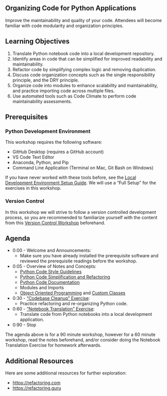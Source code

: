 
:::{.content-hidden when-format="html" when-page="index"}
# Organizing Code for Python Applications
:::

Improve the maintainability and quality of your code. Attendees will become familiar with code modularity and organization principles.

## Learning Objectives

1. Translate Python notebook code into a local development repository.
2. Identify areas in code that can be simplified for improved readability and maintainability.
3. Refactor code by simplifying complex logic and removing duplication.
4. Discuss code organization concepts such as the single responsibility principle, and the DRY principle.
5. Organize code into modules to enhance scalability and maintainability, and practice importing code across multiple files.
6. Use automated tools such as Code Climate to perform code maintainability assessments.

## Prerequisites

### Python Development Environment

This workshop requires the following software:

+ GitHub Desktop (requires a GitHub account)
+ VS Code Text Editor
+ Anaconda, Python, and Pip
+ Command Line Application (Terminal on Mac, Git Bash on Windows)

If you have never worked with these tools before, see the [Local Development Environment Setup Guide](https://s2t2.github.io/python-dev-tools-workshop-2024/). We will use a "Full Setup" for the exercises in this workshop.

### Version Control

In this workshop we will strive to follow a version controlled development process, so you are recommended to familiarize yourself with the content from this [Version Control Workshop](https://github.com/s2t2/version-control-workshop-2024) beforehand.


## Agenda

+ 0:00 - Welcome and Announcements:
  + Make sure you have already installed the prerequisite software and reviewed the prerequisite readings before the workshop.
+ 0:05 - Overview of Notes and Concepts:
  + [Python Code Style Guidelines](./notes/code-style.qmd)
  + [Python Code Simplification and Refactoring](./notes/code-refactoring.qmd)
  + [Python Code Documentation](./notes/code-documentation.qmd)
  + Modules and Imports
  + [Object Oriented Programming](./notes/object-oriented-programming.qmd) and [Custom Classes](./notes/custom-classes.qmd)
+ 0:30 - ["Codebase Cleanup" Exercise](./exercises/codebase-cleanup/exercise.qmd):
  + Practice refactoring and re-organizing Python code.
+ 0:60 - ["Notebook Translation" Exercise](./exercises/notebook-translation/exercise.qmd):
  + Translate code from Python notebooks into a local development application.
+ 0:90 - Stop


The agenda above is for a 90 minute workshop, however for a 60 minute workshop, read the notes beforehand, and/or consider doing the Notebook Translation Exercise for homework afterwards.

## Additional Resources

Here are some additional resources for further exploration:

  + <https://refactoring.com>
  + <https://refactoring.guru>
